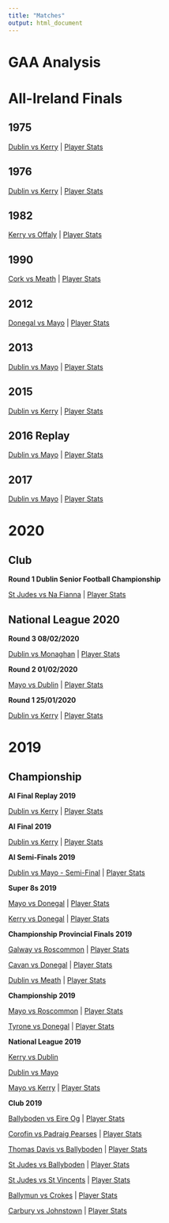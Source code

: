 ```yaml
---
title: "Matches"
output: html_document
---
```


GAA Analysis
==============

All-Ireland Finals 
==================

1975
-----

[Dublin vs Kerry](https://witnesstheanalysis.com/dubkeraif75.html) | [Player Stats](plystatsdubkeraif75.html)


1976
-----

[Dublin vs Kerry](https://witnesstheanalysis.com/dubkeraif76.html) | [Player Stats](plystatsdubkeraif76.html)


1982
------

[Kerry vs Offaly](https://witnesstheanalysis.com/keroffaif82.html) | [Player Stats](plystatskeroffaif82.html)

1990
------

[Cork vs Meath](https://witnesstheanalysis.com/cormeaaif90.html) | [Player Stats](plystatscormeaaif90.html)

2012
------

[Donegal vs Mayo](https://witnesstheanalysis.com/donmayaif12.html) | [Player Stats](plystatsdonmayaif12.html)

2013
------

[Dublin vs Mayo](https://witnesstheanalysis.com/dubmayaif13.html) | [Player Stats](plystatsdubmayaif13.html)


2015
------

[Dublin vs Kerry](https://witnesstheanalysis.com/dubkeraif15.html) | [Player Stats](plystatsdubkeraif15.html)

2016 Replay
------

[Dublin vs Mayo](https://witnesstheanalysis.com/dubmayaifr16.html) | [Player Stats](plystatsdubmayaifr16.html)

2017
------

[Dublin vs Mayo](https://witnesstheanalysis.com/dubmayaif17.html) | [Player Stats](plystatsdubmayaif17.html)


2020
======

Club
-------

**Round 1 Dublin Senior Football Championship**

[St Judes vs Na Fianna](https://witnesstheanalysis.com/judnafdsfc20.html) | [Player Stats](plystatsjudnafdsfc20.html)

National League 2020
---------------

**Round 3 08/02/2020**

[Dublin vs Monaghan](https://witnesstheanalysis.com/dubmonnfl20.html) | [Player Stats](plystatsdubmonnfl20.html)

**Round 2 01/02/2020**

[Mayo vs Dublin](https://witnesstheanalysis.com/maydubnfl20.html) | [Player Stats](plystatsmaydubnfl20.html)

**Round 1 25/01/2020**

[Dublin vs Kerry](https://witnesstheanalysis.com/dubkernfl20.html) | [Player Stats](plystatsdubkernfl20.html)

2019
========

Championship
---------------

**AI Final Replay 2019**


[Dublin vs Kerry](https://witnesstheanalysis.com/dubkerfr.html) | [Player Stats](plystatsdubkerfr.html)

**AI Final 2019**


[Dublin vs Kerry](https://witnesstheanalysis.com/dubkerfa.html) | [Player Stats](plystatsdubkerfa.html)

**AI Semi-Finals 2019**

[Dublin vs Mayo - Semi-Final](https://witnesstheanalysis.com/dubmaysf.html) | [Player Stats](plystatsdubmaysf.html)

**Super 8s 2019**

[Mayo vs Donegal](https://witnesstheanalysis.com/maydon.html) | [Player Stats](plystatsmaydon.html)

[Kerry vs Donegal](https://witnesstheanalysis.com/kerdon.html) | [Player Stats](plystatskerdon.html) 

**Championship Provincial Finals 2019**

[Galway vs Roscommon](https://witnesstheanalysis.com/galros.html) | [Player Stats](plystatsgalros.html)

[Cavan vs Donegal](https://witnesstheanalysis.com/cavdon.html) | [Player Stats](plystatscavdon.html)

[Dublin vs Meath](https://witnesstheanalysis.com/dubmth.html) | [Player Stats](plystatsdubmth.html)

**Championship 2019**

[Mayo vs Roscommon](https://witnesstheanalysis.com/mayros.html) | [Player Stats](plystatsmayros.html)

[Tyrone vs Donegal](https://witnesstheanalysis.com/tyrdon.html) | [Player Stats](plystatstyrdon.html)

**National League 2019**

[Kerry vs Dublin](https://witnesstheanalysis.com/kervsdub.html) 

[Dublin vs Mayo](https://witnesstheanalysis.com/dubvsmayo.html)

[Mayo vs Kerry](https://witnesstheanalysis.com/MayovsKerry.html) | [Player Stats](maykerplyrstats.html)

**Club 2019**

[Ballyboden vs Eire Og](https://witnesstheanalysis.com/bodeir.html)  | [Player Stats](plystatsbodeir.html)

[Corofin vs Padraig Pearses](https://witnesstheanalysis.com/corpad.html) | [Player Stats](plystatscorpad.html)

[Thomas Davis vs Ballyboden](https://witnesstheanalysis.com/davbod.html) | [Player Stats](plystatsdavbod.html)

[St Judes vs Ballyboden](https://witnesstheanalysis.com/judbod.html) | [Player Stats](plystatsjudbod.html)

[St Judes vs St Vincents](https://witnesstheanalysis.com/judvin.html) | [Player Stats](plystatsjudvin.html)

[Ballymun vs Crokes](https://witnesstheanalysis.com/muncrk.html) | [Player Stats](plystatmuncrk.html)

[Carbury vs Johnstown](https://witnesstheanalysis.com/carbjohn.html) | [Player Stats](plystatcarbjohn.html)

